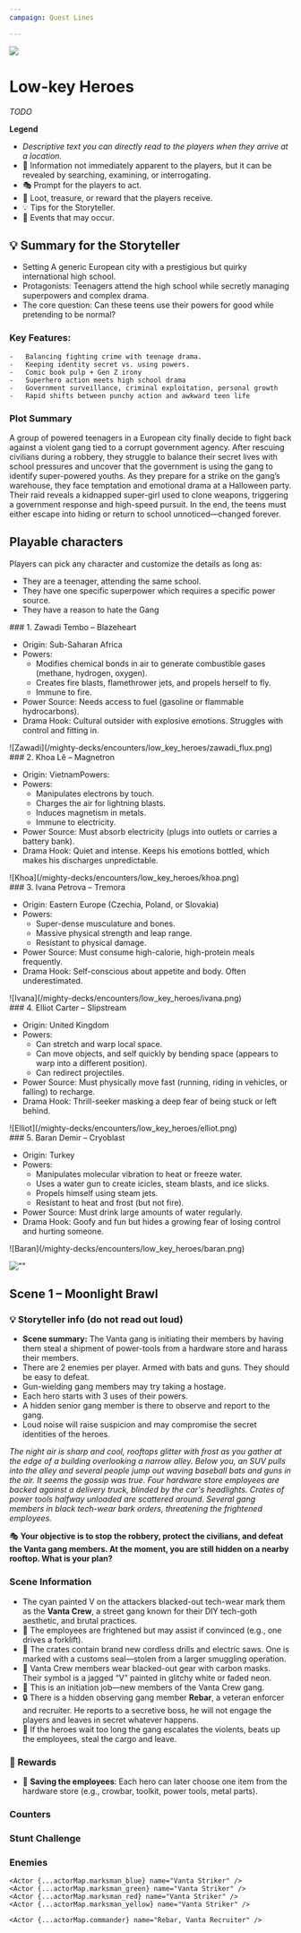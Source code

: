```yaml
---
campaign: Quest Lines

---
```



![](/mighty-decks/encounters/drink/title.jpg)

# Low-key Heroes

_TODO_

**Legend**
-   _Descriptive text you can directly read to the players when they arrive at a location._
-   🔎 Information not immediately apparent to the players, but it can be revealed by searching, examining, or interrogating.
-   🎭 Prompt for the players to act.
-   🏺 Loot, treasure, or reward that the players receive.
-   💡 Tips for the Storyteller.
-   📅 Events that may occur.

## 💡 Summary for the Storyteller

-   Setting A generic European city with a prestigious but quirky international high school.
-   Protagonists: Teenagers attend the high school while secretly managing superpowers and complex drama.
-   The core question: Can these teens use their powers for good while pretending to be normal?

### Key Features:
    -   Balancing fighting crime with teenage drama.
    -   Keeping identity secret vs. using powers.
    -   Comic book pulp + Gen Z irony
    -   Superhero action meets high school drama
    -   Government surveillance, criminal exploitation, personal growth
    -   Rapid shifts between punchy action and awkward teen life

### Plot Summary

A group of powered teenagers in a European city finally decide to fight back against a violent gang tied to a corrupt government agency. After rescuing civilians during a robbery, they struggle to balance their secret lives with school pressures and uncover that the government is using the gang to identify super-powered youths. As they prepare for a strike on the gang’s warehouse, they face temptation and emotional drama at a Halloween party. Their raid reveals a kidnapped super-girl used to clone weapons, triggering a government response and high-speed pursuit. In the end, the teens must either escape into hiding or return to school unnoticed—changed forever.

## Playable characters

Players can pick any character and customize the details as long as:
-   They are a teenager, attending the same school.
-   They have one specific superpower which requires a specific power source.
-   They have a reason to hate the Gang

<Columns>
<div> 
### 1. Zawadi Tembo – Blazeheart

-   Origin: Sub-Saharan Africa
-   Powers: 
    -   Modifies chemical bonds in air to generate combustible gases (methane, hydrogen, oxygen).
    -   Creates fire blasts, flamethrower jets, and propels herself to fly.
    -   Immune to fire.
-   Power Source: Needs access to fuel (gasoline or flammable hydrocarbons).
-   Drama Hook: Cultural outsider with explosive emotions. Struggles with control and fitting in.
</div> 
<Aside> 
![Zawadi](/mighty-decks/encounters/low_key_heroes/zawadi_flux.png)
</Aside> 
</Columns>

<Columns>
<div> 
### 2. Khoa Lê – Magnetron

-   Origin: VietnamPowers:
-   Powers: 
    -   Manipulates electrons by touch.
    -   Charges the air for lightning blasts.
    -   Induces magnetism in metals.
    -   Immune to electricity.
-   Power Source: Must absorb electricity (plugs into outlets or carries a battery bank).
-   Drama Hook: Quiet and intense. Keeps his emotions bottled, which makes his discharges unpredictable.
</div> 
<Aside> 
![Khoa](/mighty-decks/encounters/low_key_heroes/khoa.png)
</Aside> 
</Columns>

<Columns>
<div> 
### 3. Ivana Petrova – Tremora

-   Origin: Eastern Europe (Czechia, Poland, or Slovakia)
-   Powers: 
    -   Super-dense musculature and bones.
    -   Massive physical strength and leap range.
    -   Resistant to physical damage.
-   Power Source: Must consume high-calorie, high-protein meals frequently.
-   Drama Hook: Self-conscious about appetite and body. Often underestimated.
</div> 
<Aside> 
![Ivana](/mighty-decks/encounters/low_key_heroes/ivana.png)
</Aside> 
</Columns>

<Columns>
<div>
### 4. Elliot Carter – Slipstream

-   Origin: United Kingdom
-   Powers: 
    -   Can stretch and warp local space.
    -   Can move objects, and self quickly by bending space (appears to warp into a different position).
    -   Can redirect projectiles.
-   Power Source: Must physically move fast (running, riding in vehicles, or falling) to recharge.
-   Drama Hook: Thrill-seeker masking a deep fear of being stuck or left behind.
</div> 
<Aside> 
![Elliot](/mighty-decks/encounters/low_key_heroes/elliot.png)
</Aside> 
</Columns>

<Columns>
<div>
### 5. Baran Demir – Cryoblast

-   Origin: Turkey
-   Powers:
    -   Manipulates molecular vibration to heat or freeze water.
    -   Uses a water gun to create icicles, steam blasts, and ice slicks.
    -   Propels himself using steam jets.
    -   Resistant to heat and frost (but not fire).
-   Power Source: Must drink large amounts of water regularly.
-   Drama Hook: Goofy and fun but hides a growing fear of losing control and hurting someone.
</div> 
<Aside> 
![Baran](/mighty-decks/encounters/low_key_heroes/baran.png)
</Aside> 
</Columns>

![""](/mighty-decks/encounters/low-key-heroes/heroes.jpg)

## Scene 1 – Moonlight Brawl

### 💡 Storyteller info (do not read out loud)

-   **Scene summary:** The Vanta gang is initiating their members by having them steal a shipment of power-tools from a hardware store and harass their members.
-   There are 2 enemies per player. Armed with bats and guns. They should be easy to defeat.
-   Gun-wielding gang members may try taking a hostage.
-   Each hero starts with 3 uses of their powers.
-   A hidden senior gang member is there to observe and report to the gang.
-   Loud noise will raise suspicion and may compromise the secret identities of the heroes.

_The night air is sharp and cool, rooftops glitter with frost as you gather at the edge of a building overlooking a narrow alley. Below you, an SUV pulls into the alley and several people jump out waving baseball bats and guns in the air. It seems the gossip was true. Four hardware store employees are backed against a delivery truck, blinded by the car's headlights. Crates of power tools halfway unloaded are scattered around. Several gang members in black tech-wear bark orders, threatening the frightened employees._

🎭 **Your objective is to stop the robbery, protect the civilians, and defeat the Vanta gang members. At the moment, you are still hidden on a nearby rooftop. What is your plan?**

### Scene Information

-   The cyan painted V on the attackers blacked-out tech-wear mark them as the **Vanta Crew**, a street gang known for their DIY tech-goth aesthetic, and brutal practices.
-   🔎 The employees are frightened but may assist if convinced (e.g., one drives a forklift).
-   🔎 The crates contain brand new cordless drills and electric saws. One is marked with a customs seal—stolen from a larger smuggling operation.
-   🔎 Vanta Crew members wear blacked-out gear with carbon masks. Their symbol is a jagged “V” painted in glitchy white or faded neon.
-   🔎 This is an initiation job—new members of the Vanta Crew gang.
-   🔒 There is a hidden observing gang member **Rebar**, a veteran enforcer and recruiter. He reports to a secretive boss, he will not engage the players and leaves in secret whatever happens.
-   📅 If the heroes wait too long the gang escalates the violents, beats up the employees, steal the cargo and leave.

### 🏺 Rewards

-   🎁 **Saving the employees**: Each hero can later choose one item from the hardware store (e.g., crowbar, toolkit, power tools, metal parts).

### Counters

<List>
    <CounterCard {...counterMap.morale} title="Gang's Will to Fight" current={3} total={6} reward="Gang members run away" threat="Gang escalates the violence" />
    <CounterCard {...counterMap.incognito} title="Secret Identity Risk" current={0} total={4} reward="Identities remain hidden" threat="Government has rough descriptions of the heroes" />
    <CounterCard {...counterMap.defense} title="Store Employees Alive" current={4} total={4} reward="Players can pick a tool as a reward" />
</List>

### Stunt Challenge

<List>
    <StuntCard {...stuntMap.flex} />
    <StuntCard {...stuntMap.ghostStep} />
    <StuntCard {...stuntMap.vibe} />
    <StuntCard {...stuntMap.marksman} />
</List>

### Enemies

<List>
    <Actor {...actorMap.bruiser_blue} name="Vanta Thug" />
    <Actor {...actorMap.bruiser_green} name="Vanta Thug" />
    <Actor {...actorMap.bruiser_red} name="Vanta Thug" />
    <Actor {...actorMap.bruiser_yellow} name="Vanta Thug" />

    <Actor {...actorMap.marksman_blue} name="Vanta Striker" />
    <Actor {...actorMap.marksman_green} name="Vanta Striker" />
    <Actor {...actorMap.marksman_red} name="Vanta Striker" />
    <Actor {...actorMap.marksman_yellow} name="Vanta Striker" />

    <Actor {...actorMap.commander} name="Rebar, Vanta Recruiter" />
</List>
